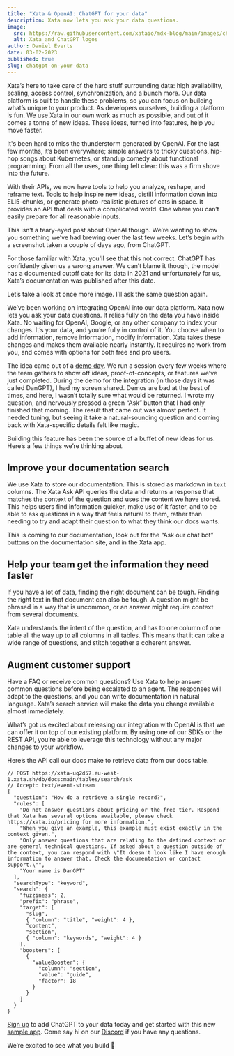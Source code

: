 ```yaml
---
title: "Xata & OpenAI: ChatGPT for your data"
description: Xata now lets you ask your data questions.
image:
  src: https://raw.githubusercontent.com/xataio/mdx-blog/main/images/chatgpt-on-your-data.png
  alt: Xata and ChatGPT logos
author: Daniel Everts
date: 03-02-2023
published: true
slug: chatgpt-on-your-data
---
```


Xata’s here to take care of the hard stuff surrounding data: high availability, scaling, access control, synchronization, and a bunch more. Our data platform is built to handle these problems, so you can focus on building what’s unique to your product. As developers ourselves, building a platform is fun. We use Xata in our own work as much as possible, and out of it comes a tonne of new ideas. These ideas, turned into features, help you move faster.

It's been hard to miss the thunderstorm generated by OpenAI. For the last few months, it’s been everywhere; simple answers to tricky questions, hip-hop songs about Kubernetes, or standup comedy about functional programming. From all the uses, one thing felt clear: this was a firm shove into the future.

With their APIs, we now have tools to help you analyze, reshape, and reframe text. Tools to help inspire new ideas, distill information down into ELI5-chunks, or generate photo-realistic pictures of cats in space. It provides an API that deals with a complicated world. One where you can’t easily prepare for all reasonable inputs.

This isn’t a teary-eyed post about OpenAI though. We’re wanting to show you something we’ve had brewing over the last few weeks. Let’s begin with a screenshot taken a couple of days ago, from ChatGPT.

<ArticleImage
  src="https://snid.es/2023MAR/jHo8oeWB-7CLpr0d.png"
  width="1360"
  height="894"
  alt="ChatGPT answering a question about Xata wrongly"
  caption="Do you notice anything weird?"
  position="center"
/>

For those familiar with Xata, you'll see that this not correct. ChatGPT has confidently given us a wrong answer. We can’t blame it though, the model has a documented cutoff date for its data in 2021 and unfortunately for us, Xata’s documentation was published after this date.

Let’s take a look at once more image. I’ll ask the same question again.

<ArticleImage
  src="https://snid.es/2023MAR/j5qMZE8Zx7UaAe4v.png"
  width="1536"
  height="1101"
  alt="DanGPT answering the question correctly"
  caption="How’s that look to you? Hopefully familiar?"
  position="center"
/>

We’ve been working on integrating OpenAI into our data platform. Xata now lets you ask your data questions. It relies fully on the data you have inside Xata. No waiting for OpenAI, Google, or any other company to index your changes. It’s your data, and you’re fully in control of it. You choose when to add information, remove information, modify information. Xata takes these changes and makes them available nearly instantly. It requires no work from you, and comes with options for both free and pro users.

The idea came out of a [demo day](https://twitter.com/xata/status/1626631119306096658?s=61&t=kJ96Ir__sVvypRcu-eaOPw). We run a session every few weeks where the team gathers to show off ideas, proof-of-concepts, or features we’ve just completed. During the demo for the integration (in those days it was called DanGPT), I had my screen shared. Demos are bad at the best of times, and here, I wasn’t totally sure what would be returned. I wrote my question, and nervously pressed a green “Ask” button that I had only finished that morning. The result that came out was almost perfect. It needed tuning, but seeing it take a natural-sounding question and coming back with Xata-specific details felt like magic.

Building this feature has been the source of a buffet of new ideas for us. Here’s a few things we’re thinking about.

## Improve your documentation search

We use Xata to store our documentation. This is stored as markdown in `text` columns. The Xata Ask API queries the data and returns a response that matches the context of the question and uses the content we have stored. This helps users find information quicker, make use of it faster, and to be able to ask questions in a way that feels natural to them, rather than needing to try and adapt their question to what they think our docs wants.

This is coming to our documentation, look out for the “Ask our chat bot” buttons on the documentation site, and in the Xata app.

## Help your team get the information they need faster

If you have a lot of data, finding the right document can be tough. Finding the right text in that document can also be tough. A question might be phrased in a way that is uncommon, or an answer might require context from several documents.

Xata understands the intent of the question, and has to one column of one table all the way up to all columns in all tables. This means that it can take a wide range of questions, and stitch together a coherent answer.

## Augment customer support

Have a FAQ or receive common questions? Use Xata to help answer common questions before being escalated to an agent. The responses will adapt to the questions, and you can write documentation in natural language. Xata’s search service will make the data you change available almost immediately.

What’s got us excited about releasing our integration with OpenAI is that we can offer it on top of our existing platform. By using one of our SDKs or the REST API, you’re able to leverage this technology without any major changes to your workflow.

Here’s the API call our docs make to retrieve data from our docs table.

```jsonc
// POST https://xata-uq2d57.eu-west-1.xata.sh/db/docs:main/tables/search/ask
// Accept: text/event-stream
{
  "question": "How do a retrieve a single record?",
  "rules": [
    "Do not answer questions about pricing or the free tier. Respond that Xata has several options available, please check https://xata.io/pricing for more information.",
    "When you give an example, this example must exist exactly in the context given.",
    "Only answer questions that are relating to the defined context or are general technical questions. If asked about a question outside of the context, you can respond with \"It doesn't look like I have enough information to answer that. Check the documentation or contact support.\"",
    "Your name is DanGPT"
  ],
  "searchType": "keyword",
  "search": {
    "fuzziness": 2,
    "prefix": "phrase",
    "target": [
      "slug",
      { "column": "title", "weight": 4 },
      "content",
      "section",
      { "column": "keywords", "weight": 4 }
    ],
    "boosters": [
      {
        "valueBooster": {
          "column": "section",
          "value": "guide",
          "factor": 18
        }
      }
    ]
  }
}
```

[Sign up](https://app.xata.io) to add ChatGPT to your data today and get started with this new [sample app](https://github.com/xataio/examples/tree/main/apps/sample-chatgpt). Come say hi on our [Discord](https://xata.io/discord) if you have any questions.

We’re excited to see what you build 🦋
